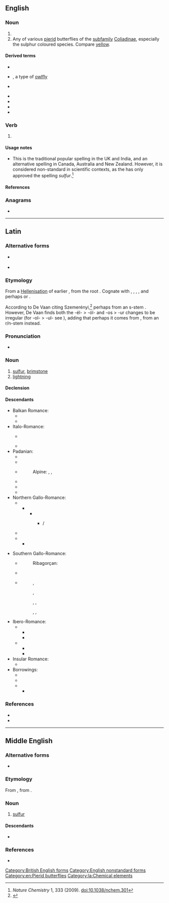 {{also|Sulphur}}
==English==

===Noun===
{{en-noun|~}}

# {{alternative spelling of|en|sulfur}}
# Any of various [[pierid]] butterflies of the [[subfamily]] [[Coliadinae]], especially the sulphur coloured species. Compare [[yellow]].

====Derived terms====
{{top2}}
* {{l|en|Hot Sulphur Springs}}
* {{l|en|Owly sulphur}}, a type of [[owlfly]]
* {{l|en|sulphur-free}}
{{mid}}
* {{l|en|sulphur spring}}
* {{l|en|Sulphur Springs}}
* {{l|en|western sulphur}}
* {{l|en|White Sulphur Springs}}
{{bottom}}

===Verb===
{{en-verb}}

# {{alternative spelling of|en|sulfur}}

====Usage notes====
* This is the traditional popular spelling in the UK and India, and an alternative spelling in Canada, Australia and New Zealand. However, it is considered non-standard in scientific contexts, as the {{w|IUPAC}} has only approved the spelling ''sulfur''.<ref>''Nature Chemistry'' 1, 333 (2009). [http://www.nature.com/nchem/journal/v1/n5/full/nchem.301.html doi:10.1038/nchem.301]</ref>

====References====
<references />

===Anagrams===
* {{anagrams|en|a=hlprsuu|uphurls}}

[[Category:British English forms]]
[[Category:English nonstandard forms]]
[[Category:en:Pierid butterflies]]

----

==Latin==
{{wikipedia|lang=la}}

===Alternative forms===
* {{l|la|sulpur}} {{qualifier|archaic}}
* {{l|la|sulfur}} {{qualifier|late-Classical}}

===Etymology===
From a [[Hellenisation]] of earlier {{m|la|sulpur}}, from the root {{m|ine-pro|*selp-||fat, oil}}. Cognate with {{cog|en|salve}}, {{cog|sa|सर्पिस्||cleaned melted butter|tr=sarpís}}, {{m|sa|सृप्र||greasy, smooth|tr=sṛprá}}, {{cog|txb|ṣalype||ointment}}, and perhaps {{m|grc|ἔλπος||?olive oil, fat}} or {{cog|grc|ὄλπη||flask for oil}}.

According to De Vaan citing Szemerényi,<ref>{{R:itc:EDL}}</ref> perhaps from an s-stem {{der|la|ine-pro|*sélpos}}. However, De Vaan finds both the -él- > -ól- and -os > -ur changes to be irregular (for -ol- > -ul- see {{m|la|sulcus}}), adding that perhaps it comes from {{inh|la|itc-pro|*solpor}}, from an r/n-stem {{inh|la|ine-pro|*sólpr̥}} instead.

===Pronunciation===
* {{la-IPA|eccl=yes|sulphur}}

===Noun===
{{la-noun|sulphur<3.N>}}

# [[#English|sulfur]], [[brimstone]]
# [[lightning]]

====Declension====
{{la-ndecl|sulphur<3.N>}}

====Descendants====
{{top2}}
* Balkan Romance:
** {{desc|rup|scljifur}}
** {{desc|ro|sulf}}
* Italo-Romance:
** {{desc|it|zolfo|solfo}} {{q|dated}}
** {{desc|scn|sùrfuru}}
* Padanian:
** {{desc|egl|solfar|suifre}}
** {{desc|fur|solfar}}
** {{desc|lmo|solfor|solfer|sofrec}}
**: Alpine: {{l|lmo|sofri}}, {{l|lmo|solfri}}, {{l|lmo|sofric}}
** {{desc|pms|sofro|sorfo|solfo}}
** {{desc|rm|zulper}}
** {{desc|vec|solfer|sólfaro|solfare|solfar}}
* Northern Gallo-Romance:
** {{desc|ONF.|sulfre}}
*** {{desc|xno|sulfre}}
**** {{desc|bor=1|en|sulfur|sulphur}}
***** {{desc|ms|sulfur|bor=1}} / {{l|ms|سولفور|sc=Arab}}
** {{desc|frp|sopro|sofro}}
** {{desc|fro|soufre|soffre}}
*** {{desc|fr|soufre}}
{{mid2}}
* Southern Gallo-Romance:
** {{desc|an|xufre|ixufre}}
**: Ribagorçan: {{l|an|eixufre}}
** {{desc|ca|sofre}}
** {{desc|oc|sofre}}
**: {{desc|oc-auv|siupre}}, {{l|oc|supre}}
**: {{desc|oc-lan|solpre}}, {{l|oc|siupre}}
**: {{desc|oc-lim|siufre}}
**: {{desc|oc-pro|soupre}}, {{l|oc|sopre}}, {{l|oc|soufre}}
**: {{desc|oc-viv|sòupre}}, {{l|oc|sopre}}, {{l|oc|siupre}}
* Ibero-Romance:
** {{desc|roa-opt|suffre}}
*** {{desc|gl|xofre}}
*** {{desc|pt|enxofre}}
** {{desc|osp|sufre}}
*** {{desc|eu|sufre|bor=1}}
*** {{desc|es|azufre}}
* Insular Romance:
** {{desc|sc|súlfaru|súlfuru|súrfuru}}
* Borrowings:
** {{desc|bor=1|sq|squfuri|sulfur}}
** {{desc|ca|sulfur|bor=1}}
** {{desc|bor=1|en|sulfur|sulphur}}
*** {{desc|cy|sylffwr|bor=1}}
{{bottom}}

===References===
<references/>
* {{R:L&S}}
* {{R:Elementary Lewis}}

[[Category:la:Chemical elements]]

----

==Middle English==

===Alternative forms===
* {{alter|enm|sulphre|sulphure|sulphour|sulpher|sulpur|sulfur|sulfurre|sulfer|soulphre|soulfre|solfre|soufur|soufre}}

===Etymology===
From {{bor|enm|xno|sulfre}}, from {{der|enm|la|sulfur}}.

===Noun===
{{enm-noun}}

# [[sulfur]]

====Descendants====
* {{desc|en|sulphur|sulfur}}

===References===
* {{R:MED Online|entry=sulphur|pos=n|id=MED43714}}